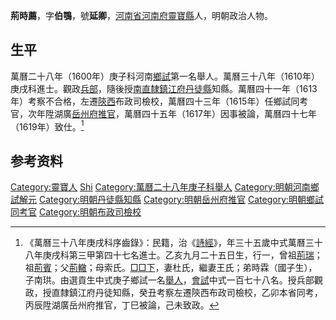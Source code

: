{{明清人物信息框
| 姓名 = 荊時薦
| 原名 =
| 圖片名稱= 
| 圖片大小 =
| 圖片說明 = 
| 最高職務 = 南直隸鎮江府丹徒縣知縣
| 國家 = 大明 
| 爵位 =
| 籍貫 = [[河南省|河南省]][[河南府|河南府]][[靈寶縣|靈寶縣]]
| 族裔 = 
| 旗籍 = 
| 字號 = 
| 諡號 =
| 出生日期 = 萬曆四年（1576年）
| 出生地點 =
| 逝世日期 = 卒年不詳
| 逝世地點 =
| 墓葬 =
| 配偶 = 杜氏、王氏
| 親屬 = 曾祖[[荊瑞|荊瑞]]，祖[[荊賓|荊賓]]，父[[荊轍|荊轍]]，母索氏
| 出身 =
* 萬曆二十八年庚子科河南鄉試第一名舉人
* 萬曆三十八年庚戌科進士
| 經歷 =
| 著作 =  
}}
'''荊時薦'''{{BD|1576年||？年||Jing}}，字'''伯鶚'''，號'''延卿'''，[[河南省|河南省]][[河南府|河南府]][[靈寶縣|靈寶縣]]人，明朝政治人物。

== 生平 ==
萬曆二十八年（1600年）庚子科河南[[鄉試|鄉試]]第一名舉人。萬曆三十八年（1610年）庚戌科進士。觀政[[兵部|兵部]]，隨後授[[南直隸|南直隸]][[鎮江府|鎮江府]][[丹徒縣|丹徒縣]]知縣。萬曆四十一年（1613年）考察不合格，左遷[[陝西|陝西]]布政司檢校，萬曆四十三年（1615年）任鄉試同考官，次年陞湖廣[[岳州府|岳州府]][[推官|推官]]，萬曆四十五年（1617年）因事被論，萬曆四十七年（1619年）致仕。<ref>《萬曆三十八年庚戌科序齒錄》：民籍，治《[[詩經|詩經]]》，年三十五歲中式萬曆三十八年庚戌科第三甲第四十七名進士。乙亥九月二十五日生，行一，曾祖[[荊瑞|荊瑞]]；祖[[荊賓|荊賓]]；父[[荊轍|荊轍]]；母索氏。[[□□下|□□下]]，妻杜氏，繼妻王氏；弟時霖（國子生），子南珙。由選貢生中式庚子鄉試一名[[舉人|舉人]]，[[會試|會試]]中式一百七十八名。授兵部觀政，授直隸鎮江府丹徒知縣，癸丑考察左遷陝西布政司檢校，乙卯本省同考，丙辰陞湖廣岳州府推官，丁巳被論，己未致政。</ref>

== 参考资料 ==
{{reflist}}

{{萬曆三十八年庚戌科殿试金榜}}
{{明朝人物小作品}}
{{Authority control}}

{{DEFAULTSORT:Jing荊}}
[[Category:靈寶人|Category:靈寶人]]
[[Category:荊姓|Shi]]
[[Category:萬曆二十八年庚子科舉人|Category:萬曆二十八年庚子科舉人]]
[[Category:明朝河南鄉試解元|Category:明朝河南鄉試解元]]
[[Category:明朝丹徒縣知縣|Category:明朝丹徒縣知縣]]
[[Category:明朝岳州府推官|Category:明朝岳州府推官]]
[[Category:明朝鄉試同考官|Category:明朝鄉試同考官]]
[[Category:明朝布政司檢校|Category:明朝布政司檢校]]